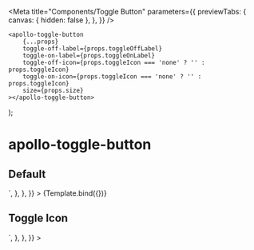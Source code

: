 

<Meta
    title="Components/Toggle Button"
    parameters={{
        previewTabs: {
            canvas: { hidden: false },
        },
    }}
/>

    <apollo-toggle-button
        {...props}
        toggle-off-label={props.toggleOffLabel}
        toggle-on-label={props.toggleOnLabel}
        toggle-off-icon={props.toggleIcon === 'none' ? '' : props.toggleIcon}
        toggle-on-icon={props.toggleIcon === 'none' ? '' : props.toggleIcon}
        size={props.size}
    ></apollo-toggle-button>
);

# apollo-toggle-button

## Default

<Canvas>
    <Story
        name="All Props"
        args={{
            toggleOffLabel: 'Seguir',
            toggleOnLabel: 'Deixar de seguir',
            size: 'sm',
            toggleIcon: 'none',
        }}
        argTypes={{
            toggleOffLabel: {
                name: 'toggle-off-label',
            },
            toggleOnLabel: {
                name: 'toggle-on-label',
            },
            size: {
                control: { type: 'select', options: ['sm', 'md'] },
            },
            toggleIcon: {
                control: { type: 'select', options: ['none', 'objects-heart', 'objects-favorite', 'objects-trophy'] },
                name: 'toggle-icon',
            },
        }}
        parameters={{
            docs: {
                source: {
                    code: `<apollo-toggle-button toggle-off-label="Seguir" toggle-on-label="Deixar de seguir"></apollo-toggle-button>`,
                },
            },
        }}
    >
        {Template.bind({})}
    </Story>
</Canvas>

## Toggle Icon

<Canvas>
    <Story
        name="Toggle Icon"
        parameters={{
            docs: {
                source: {
                    code: dedent`
                        <apollo-toggle-button 
                            toggle-off-icon="objects-heart" 
                            toggle-on-icon="objects-heart" 
                        ></apollo-toggle-button>`,
                },
            },
        }}
    >
        <apollo-toggle-button toggle-off-icon="objects-heart" toggle-on-icon="objects-heart"></apollo-toggle-button>
    </Story>
</Canvas>

<Description markdown={readme} />
